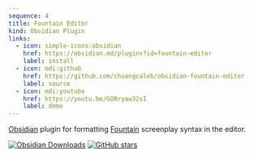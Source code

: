 ```yaml
---
sequence: 4
title: Fountain Editor
kind: Obsidian Plugin
links:
  - icon: simple-icons:obsidian
    href: https://obsidian.md/plugins?id=fountain-editor
    label: install
  - icon: mdi:github
    href: https://github.com/chuangcaleb/obsidian-fountain-editor
    label: source
  - icon: mdi:youtube
    href: https://youtu.be/GORryaw32sI
    label: demo
---
```


[Obsidian](https://obsidian.md) plugin for formatting [Fountain](https://fountain.io) screenplay syntax in the editor.

[![Obsidian Downloads](https://img.shields.io/badge/dynamic/json?logo=obsidian&color=%23483699&style=flat&label=downloads&query=%24%5B%22fountain-editor%22%5D.downloads&url=https%3A%2F%2Fraw.githubusercontent.com%2Fobsidianmd%2Fobsidian-releases%2Fmaster%2Fcommunity-plugin-stats.json)](https://obsidian.md/plugins?id=fountain-editor)
[![GitHub stars](https://img.shields.io/github/stars/chuangcaleb/obsidian-fountain-editor?logo=github&style=flat)](https://github.com/chuangcaleb/obsidian-fountain-editor)
